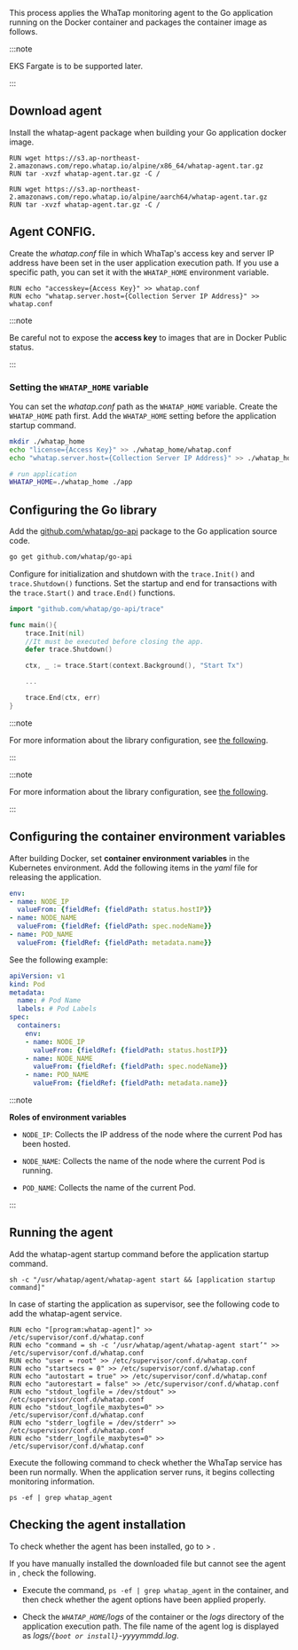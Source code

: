 This process applies the WhaTap monitoring agent to the Go application running on the Docker container and packages the container image as follows. 

<InDoc product='kubernetes'>

:::note 

EKS Fargate is to be supported later. 

:::

</InDoc>

## Download agent

Install the whatap-agent package when building your Go application docker image.

<Tabs>

<TabItem value="x64" label="x64" default>

```docker title='x64'
RUN wget https://s3.ap-northeast-2.amazonaws.com/repo.whatap.io/alpine/x86_64/whatap-agent.tar.gz
RUN tar -xvzf whatap-agent.tar.gz -C /
```

</TabItem>

<TabItem value="aarch64" label="AArch64" default>

```docker title='AArch64'
RUN wget https://s3.ap-northeast-2.amazonaws.com/repo.whatap.io/alpine/aarch64/whatap-agent.tar.gz
RUN tar -xvzf whatap-agent.tar.gz -C /
```

</TabItem>

</Tabs>

## Agent CONFIG.

Create the *whatap.conf* file in which WhaTap's access key and server IP address have been set in the user application execution path. If you use a specific path, you can set it with the `WHATAP_HOME` environment variable.

```docker title='whatap.conf'
RUN echo "accesskey={Access Key}" >> whatap.conf 
RUN echo "whatap.server.host={Collection Server IP Address}" >> whatap.conf
```

:::note 

Be careful not to expose the **access key** to images that are in Docker Public status.

:::

### Setting the `WHATAP_HOME` variable

You can set the *whatap.conf* path as the `WHATAP_HOME` variable. Create the `WHATAP_HOME` path first. Add the `WHATAP_HOME` setting before the application startup command. 

```bash
mkdir ./whatap_home
echo "license={Access Key}" >> ./whatap_home/whatap.conf
echo "whatap.server.host={Collection Server IP Address}" >> ./whatap_home/whatap.conf

# run application
WHATAP_HOME=./whatap_home ./app
```

## Configuring the Go library

Add the [github.com/whatap/go-api](https://github.com/whatap/go-api) package to the Go application source code.

```bash
go get github.com/whatap/go-api
```

Configure for initialization and shutdown with the `trace.Init()` and `trace.Shutdown()` functions. Set the startup and end for transactions with the `trace.Start()` and `trace.End()` functions.

```go title='Go'
import "github.com/whatap/go-api/trace"

func main(){
    trace.Init(nil)
    //It must be executed before closing the app.    
    defer trace.Shutdown()    

    ctx, _ := trace.Start(context.Background(), "Start Tx")

    ...

    trace.End(ctx, err)
}
```

<InDoc product='golang'>

:::note

For more information about the library configuration, see [the following](api-guide).

:::

</InDoc>

<InDoc product='kubernetes'>

:::note

For more information about the library configuration, see [the following](../golang/api-guide).

:::

</InDoc>

## Configuring the container environment variables

After building Docker, set **container environment variables** in the Kubernetes environment. Add the following items in the *yaml* file for releasing the application. 

```yaml
env:
- name: NODE_IP
  valueFrom: {fieldRef: {fieldPath: status.hostIP}}
- name: NODE_NAME
  valueFrom: {fieldRef: {fieldPath: spec.nodeName}}
- name: POD_NAME
  valueFrom: {fieldRef: {fieldPath: metadata.name}}
```

See the following example: 

```yaml
apiVersion: v1
kind: Pod
metadata:
  name: # Pod Name
  labels: # Pod Labels
spec:
  containers:
    env:
    - name: NODE_IP
      valueFrom: {fieldRef: {fieldPath: status.hostIP}}
    - name: NODE_NAME
      valueFrom: {fieldRef: {fieldPath: spec.nodeName}}
    - name: POD_NAME
      valueFrom: {fieldRef: {fieldPath: metadata.name}}
```

:::note 

**Roles of environment variables**

- `NODE_IP`: Collects the IP address of the node where the current Pod has been hosted.

- `NODE_NAME`: Collects the name of the node where the current Pod is running.

- `POD_NAME`: Collects the name of the current Pod.

:::

## Running the agent

<Tabs>
<TabItem value="cm" label="Command" default>

Add the whatap-agent startup command before the application startup command. 

```docker
sh -c "/usr/whatap/agent/whatap-agent start && [application startup command]"
```

</TabItem>

<TabItem value="sup" label="Supervisor" default>

In case of starting the application as supervisor, see the following code to add the whatap-agent service.

```docker
RUN echo "[program:whatap-agent]" >> /etc/supervisor/conf.d/whatap.conf
RUN echo "command = sh -c ‘/usr/whatap/agent/whatap-agent start’" >> /etc/supervisor/conf.d/whatap.conf
RUN echo "user = root" >> /etc/supervisor/conf.d/whatap.conf
RUN echo "startsecs = 0" >> /etc/supervisor/conf.d/whatap.conf
RUN echo "autostart = true" >> /etc/supervisor/conf.d/whatap.conf
RUN echo "autorestart = false" >> /etc/supervisor/conf.d/whatap.conf
RUN echo "stdout_logfile = /dev/stdout" >> /etc/supervisor/conf.d/whatap.conf
RUN echo "stdout_logfile_maxbytes=0" >> /etc/supervisor/conf.d/whatap.conf
RUN echo "stderr_logfile = /dev/stderr" >> /etc/supervisor/conf.d/whatap.conf
RUN echo "stderr_logfile_maxbytes=0" >> /etc/supervisor/conf.d/whatap.conf
```

</TabItem>

</Tabs>

Execute the following command to check whether the WhaTap service has been run normally. When the application server runs, it begins collecting monitoring information.

```docker
ps -ef | grep whatap_agent
```

## Checking the agent installation

To check whether the agent has been installed, go to <Cmdname sid="dashboard" className="uitext" /> > <Cmdname sid="serviceDashboard" className="uitext" />.

If you have manually installed the downloaded file but cannot see the agent in <Cmdname sid="dashboard" className="uitext" />, check the following.

- Execute the command, `ps -ef | grep whatap_agent` in the container, and then check whether the agent options have been applied properly.

- Check the _`WHATAP_HOME`/logs_ of the container or the _logs_ directory of the application execution path. The file name of the agent log is displayed as _logs/`{boot or install}`-yyyymmdd.log_.

